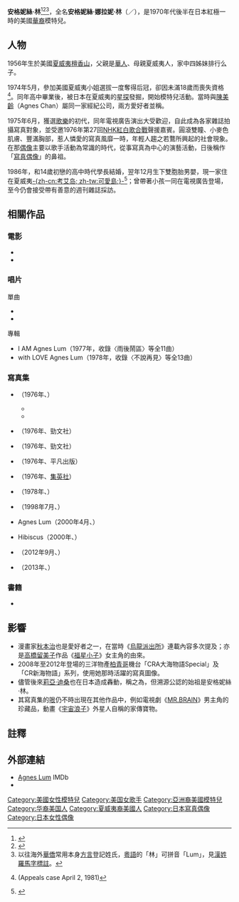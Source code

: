 {{Infobox model
| name          = 安格妮絲·林
| foreign_name =  {{lang|ja|アグネス・ラム}}
| nick_name  = {{lang|ja|ラムちゃん}}
| image  = 
| image_size  = 
| caption  = 
| alt           = 
| birth_name     =Agnes Nalani Lum
| birth_date     = {{Birth date and age|1956|5|21|}}
| birth_place      = {{US}}[[夏威夷|夏威夷]][[檀香山|檀香山]]
| death_date     =
| death_place    =
| English_name= Agnes Lum
| height        = <!--{{height|ft=x|in=x}} or--> {{height|m=1.58|precision=}}
| haircolor     = 黑褐
| eyecolor      = 棕
| measurements  =90 - 55 - 92 
| weight        = {{weight|kg=46}}
| dress size    =
| shoesize      =
| agency        =
| alias         = 
| spouse        =
| website      =
}}
'''安格妮絲·林'''<ref name=ng>{{lang|ja|[http://www.nikkan-gendai.com/articles/view/geinox/148472/ プレイバック芸能スキャンダル史 - 元祖“黒船グラドル”アグネス・ラム来日騒動]. 日刊ゲンダイ. 2014-03-07.}}</ref><ref>{{lang|ja|[http://www.at-s.com/sbsradio/program/love/2014/05/post_1339.html アグネス・ラム - GOGOワイドらぶらじ]. SBSラジオ. 2014-05-21.}}</ref><ref>以往海外[[華僑|華僑]]常用本身[[方言|方言]]登記姓氏，[[粵語|粵語]]的「林」可拼音「Lum」，見[[漢姓羅馬字標註|漢姓羅馬字標註]]。</ref>{{BD|1956年|5月21日}}，全名'''安格妮絲·娜拉妮·林'''（{{lang-en|Agnes Nalani Lum}}／{{lang-ja|アグネス・ナラニ・ラム}}），是1970年代後半在日本紅極一時的美國[[華裔|華裔]]模特兒。

==人物==
1956年生於美國[[夏威夷|夏威夷]][[檀香山|檀香山]]，父親是[[華人|華人]]、母親夏威夷人，家中四姊妹排行么子。

1974年5月，參加美國夏威夷小姐選拔一度奪得后冠，卻因未滿18歲而喪失資格<ref>{{cite web|url=http://hi.findacase.com/research/wfrmDocViewer.aspx/xq/fac.19810402_0040173.HI.htm/qx|title=Ottensmeyer v. Baskin|work=FindACase|accessdate=July 2012|archive-date=2019-12-11|archive-url=https://web.archive.org/web/20191211205800/http://hi.findacase.com/research/wfrmDocViewer.aspx/xq/fac.19810402_0040173.HI.htm/qx|dead-url=no}} (Appeals case April 2, 1981)</ref>。同年高中畢業後，被日本在夏威夷的[[星探|星探]]發掘，開始模特兒活動。當時與[[陳美齡|陳美齡]]（Agnes Chan）屬同一家經紀公司，兩方愛好者並稱{{nihongo|「雙安格妮絲」|両アグネス}}。

1975年6月，獲選[[歌樂|歌樂]]的初代{{nihongo|「歌樂女郎」|クラリオンガール}}，同年電視廣告演出大受歡迎，自此成為各家雜誌拍攝寫真對象，並受邀1976年第27回[[NHK紅白歌合戰|NHK紅白歌合戰]]聲援嘉賓。圓滾雙瞳、小麥色肌膚、豐滿胸部，惹人憐愛的寫真風靡一時，年輕人趨之若鶩所興起的社會現象。在那[[偶像|偶像]]主要以歌手活動為常識的時代，從事寫真為中心的演藝活動，日後稱作「[[寫真偶像|寫真偶像]]」的鼻祖。

1986年，和14歲初戀的高中時代學長結婚，翌年12月生下雙胞胎男嬰，現一家住在夏威夷[[考艾岛|-{zh-cn:考艾岛; zh-tw:可愛島;}-]]<ref>{{lang|ja|[http://shinoyama.net/d_pg/sbook/title/001agl1/index.html SBOOK アグネス・ラム1]}}</ref>；曾帶著小孩一同在電視廣告登場，至今仍會接受帶有善意的週刊雜誌採訪。

==相關作品==
===電影===
*{{nihongo|太陽的恋人 安格妮絲·林|太陽の恋人 アグネス・ラム|1976年，25分鐘宣傳影片}}
*{{nihongo|[[若大將系列|若大將回來了]]|帰ってきた若大将|1981年，客串}}

===唱片===
;單曲
* {{nihongo|雨後鬧區|雨あがりのダウンタウン|1977年7月}}
* {{nihongo|不說再見|さよならは言わない|1978年3月}}

;專輯
* I AM Agnes Lum（1977年，收錄〈雨後鬧區〉等全11曲）　
* with LOVE Agnes Lum（1978年，收錄〈不說再見〉等全13曲）

===寫真集===
*{{lang|ja|映画ファン}}（1976年、{{lang|ja|愛宕書房}}）
**{{lang|ja|7月臨時増刊号 アグネス・ラム特集号}}
**{{lang|ja|9月臨時増刊号 CMアイドル特集アグネス・ラム}}
*{{lang|ja|アグネス・ラム ヤング・アイドル・ナウ Vol.16}} （1976年、勁文社）
*{{lang|ja|アグネス・ラム ひとりぼっちのメルヘン}}（1976年、勁文社）
*{{lang|ja|平凡パンチ臨時増刊 アグネス・ラム HAWAIIAN GIRL'S 76}}（1976年、平凡出版）
*{{lang|ja|週刊プレイボーイ特別編集 アグネス・ラム＆CMアイドル特集号}}（1976年、[[集英社|集英社]]）
*{{lang|ja|写真集アグネス・ラム}}（1978年、{{lang|ja|アルファ東京出版部}}）
*{{lang|ja|エデンの南 My Hawaiian Way of Life}}（1998年7月、{{lang|ja|彩文館}}）
*Agnes Lum（2000年4月、{{lang|ja|ハローケイエンターテインメント}}）
*{{lang|ja|アグネス・ラム写真集}} Hibiscus（2000年、{{lang|ja|蔵衛門デジBOOK}}）
*{{lang|ja|平凡パンチ特別編集 The グラビアアイドル 楽園の妖精 アグネス・ラム写真集}}（2012年9月、{{lang|ja|マガジンハウス}}）
*{{lang|ja|アグネス・ラム1-3}}（2013年、{{lang|ja|シノヤマネット}}）

===書籍===
*{{lang|ja|アグネス・ラムのいた時代（2007年2月、長田美穂共著、中公新書ラクレ）}}

==影響==
*漫畫家[[秋本治|秋本治]]也是愛好者之一，在當時《[[烏龍派出所|烏龍派出所]]》連載內容多次提及；亦是[[高橋留美子|高橋留美子]]作品《[[福星小子|福星小子]]》女主角{{nihongo|「[[拉姆_(福星小子)|拉姆]]」|ラム|Lum}}的由來。
*2008年至2012年登場的三洋物產[[柏青哥|柏青哥]]機台「CRA大海物語Special」及「CR新海物語」系列，使用她那時活躍的寫真圖像。
*儘管後來[[莉亞·迪桑|莉亞·迪桑]]也在日本造成轟動，稱之為{{nihongo|「寫真界的[[黑船|黑船]]」|グラビア界の黒船}}，但溯源公認的始祖是安格妮絲·林{{r|ng}}。
*其寫真集的[[哏|哏]]仍不時出現在其他作品中，例如電視劇《[[MR.BRAIN|MR.BRAIN]]》男主角的珍藏品，動畫《[[宇宙浪子|宇宙浪子]]》外星人自稱的家傳寶物。

==註釋==
{{reflist}}

==外部連結==
*[https://www.imdb.com/name/nm1166060/?ref_=ttfc_fc_cl_t33 Agnes Lum] IMDb
*{{lang|ja|[https://www.sanyobussan.co.jp/products/pk_greatsea4_withagnes/ CR大海物語4 Withアグネス・ラム 遊デジ119ver.：SANYO]}}

{{DEFAULTSORT:Lum, Agnes}}
[[Category:美國女性模特兒|Category:美國女性模特兒]]
[[Category:美国女歌手|Category:美国女歌手]]
[[Category:亞洲裔美國模特兒|Category:亞洲裔美國模特兒]]
[[Category:华裔美国人|Category:华裔美国人]]
[[Category:夏威夷裔美國人|Category:夏威夷裔美國人]]
[[Category:日本寫真偶像|Category:日本寫真偶像]]
[[Category:日本女性偶像|Category:日本女性偶像]]